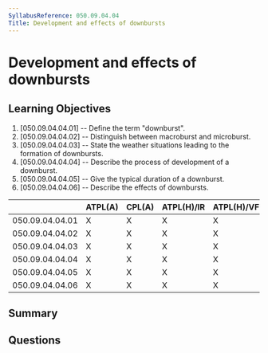 ```yaml
---
SyllabusReference: 050.09.04.04
Title: Development and effects of downbursts
---
```


# Development and effects of downbursts

## Learning Objectives

1. [050.09.04.04.01] -- Define the term "downburst".
2. [050.09.04.04.02] -- Distinguish between macroburst and microburst.
3. [050.09.04.04.03] -- State the weather situations leading to the formation of
   downbursts.
4. [050.09.04.04.04] -- Describe the process of development of a downburst.
5. [050.09.04.04.05] -- Give the typical duration of a downburst.
6. [050.09.04.04.06] -- Describe the effects of downbursts.

|                 | ATPL(A) | CPL(A) | ATPL(H)/IR | ATPL(H)/VFR | CPL(H) | IR  | CBIR(A) |
| --------------- | ------- | ------ | ---------- | ----------- | ------ | --- | ------- |
| 050.09.04.04.01 | X       | X      | X          | X           | X      | X   | X       |
| 050.09.04.04.02 | X       | X      | X          | X           | X      | X   | X       |
| 050.09.04.04.03 | X       | X      | X          | X           | X      | X   | X       |
| 050.09.04.04.04 | X       | X      | X          | X           | X      | X   | X       |
| 050.09.04.04.05 | X       | X      | X          | X           | X      | X   | X       |
| 050.09.04.04.06 | X       | X      | X          | X           | X      | X   | X       |

## Summary

## Questions
